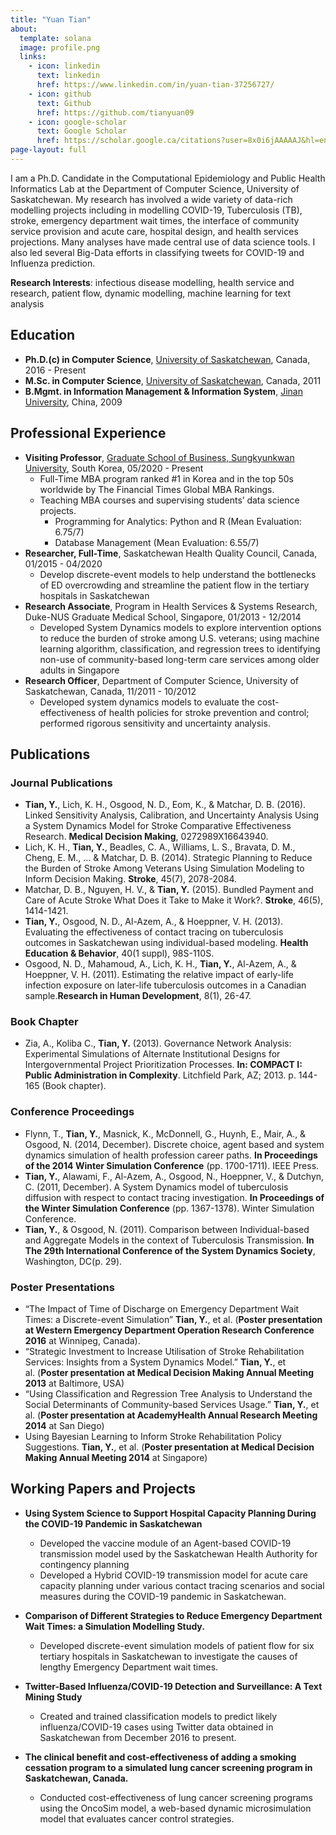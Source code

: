 ```yaml
---
title: "Yuan Tian"
about:
  template: solana
  image: profile.png
  links:
    - icon: linkedin
      text: linkedin
      href: https://www.linkedin.com/in/yuan-tian-37256727/
    - icon: github
      text: Github
      href: https://github.com/tianyuan09
    - icon: google-scholar
      text: Google Scholar
      href: https://scholar.google.ca/citations?user=8x0i6jAAAAAJ&hl=en
page-layout: full
---
```


 I am a Ph.D. Candidate in the Computational Epidemiology and Public Health Informatics Lab at the Department of Computer Science, University of Saskatchewan. My research has involved a wide variety of data-rich modelling projects including in modelling COVID-19, Tuberculosis (TB), stroke, emergency department wait times, the interface of community service provision and acute care, hospital design, and health services projections. Many analyses have made central use of data science tools. I also led several Big-Data efforts in classifying tweets for COVID-19 and Influenza prediction. 


**Research Interests**: infectious disease modelling, health service and research, patient flow, dynamic modelling, machine learning for text analysis

## Education

* **Ph.D.(c) in Computer Science**, [University of Saskatchewan](https://www.usask.ca/), Canada, 2016 - Present
* **M.Sc. in Computer Science**, [University of Saskatchewan](https://www.usask.ca/), Canada, 2011
* **B.Mgmt. in Information Management & Information System**, [Jinan University](https://english.jnu.edu.cn/), China, 2009


## Professional Experience

* **Visiting Professor**, [Graduate School of Business, Sungkyunkwan University](https://gsb.skku.edu/en/index.do), South Korea, 05/2020 - Present
    - Full-Time MBA program ranked #1 in Korea and in the top 50s worldwide by The Financial Times Global MBA Rankings.
    - Teaching MBA courses and supervising students' data science projects.
        - Programming for Analytics: Python and R (Mean Evaluation: 6.75/7)
        - Database Management (Mean Evaluation: 6.55/7)
 
* **Researcher, Full-Time**, Saskatchewan Health Quality Council, Canada, 01/2015 - 04/2020
    - Develop discrete-event models to help understand the bottlenecks of ED overcrowding and streamline the patient flow in the tertiary hospitals in Saskatchewan

* **Research Associate**, Program in Health Services & Systems Research, Duke-NUS Graduate Medical School, Singapore, 01/2013 - 12/2014
    - Developed System Dynamics models to explore intervention options to reduce the burden of stroke among U.S. veterans; using machine learning algorithm, classification, and regression trees to identifying non-use of community-based long-term care services among older adults in Singapore

* **Research Officer**, Department of Computer Science, University of Saskatchewan, Canada, 11/2011 - 10/2012
    - Developed system dynamics models to evaluate the cost-effectiveness of health policies for stroke prevention and control; performed rigorous sensitivity and uncertainty analysis.

## Publications 

### Journal Publications

* **​Tian, Y.**, Lich, K. H., Osgood, N. D., Eom, K., & Matchar, D. B. (2016). Linked Sensitivity Analysis, Calibration, and Uncertainty Analysis Using a System Dynamics Model for Stroke Comparative Effectiveness Research. **Medical Decision Making**, 0272989X16643940. 
* Lich, K. H., **Tian, Y.**, Beadles, C. A., Williams, L. S., Bravata, D. M., Cheng, E. M., ... & Matchar, D. B. (2014). Strategic Planning to Reduce the Burden of Stroke Among Veterans Using Simulation Modeling to Inform Decision Making. **Stroke**, 45(7), 2078-2084.
* Matchar, D. B., Nguyen, H. V., & **Tian, Y.** (2015). Bundled Payment and Care of Acute Stroke What Does it Take to Make it Work?. **Stroke**, 46(5), 1414-1421. 
* **Tian, Y.**, Osgood, N. D., Al-Azem, A., & Hoeppner, V. H. (2013). Evaluating the effectiveness of contact tracing on tuberculosis outcomes in Saskatchewan using individual-based modeling. **Health Education & Behavior**, 40(1 suppl), 98S-110S. 
* Osgood, N. D., Mahamoud, A., Lich, K. H., **Tian, Y.**, Al-Azem, A., & Hoeppner, V. H. (2011). Estimating the relative impact of early-life infection exposure on later-life tuberculosis outcomes in a Canadian sample.**Research in Human Development**, 8(1), 26-47. 


### Book Chapter
* Zia, A., Koliba C., **Tian, Y.** (2013). Governance Network Analysis: Experimental Simulations of Alternate Institutional Designs for Intergovernmental Project Prioritization Processes. **In: COMPACT I: Public Administration in Complexity**. Litchfield Park, AZ; 2013. p. 144-165 (Book chapter).


### Conference Proceedings

* Flynn, T., **Tian, Y.**, Masnick, K., McDonnell, G., Huynh, E., Mair, A., & Osgood, N. (2014, December). Discrete choice, agent based and system dynamics simulation of health profession career paths. **In Proceedings of the 2014 Winter Simulation Conference** (pp. 1700-1711). IEEE Press. 
* **Tian, Y.**, Alawami, F., Al-Azem, A., Osgood, N., Hoeppner, V., & Dutchyn, C. (2011, December). A System Dynamics model of tuberculosis diffusion with respect to contact tracing investigation. **In Proceedings of the Winter Simulation Conference** (pp. 1367-1378). Winter Simulation Conference. 
* **Tian, Y.**, & Osgood, N. (2011). Comparison between Individual-based and Aggregate Models in the context of Tuberculosis Transmission. **In The 29th International Conference of the System Dynamics Society**, Washington, DC(p. 29). 

### Poster Presentations

* "The Impact of Time of Discharge on Emergency Department Wait Times: a Discrete-event Simulation" **Tian, Y.**, et al. (**Poster presentation at Western Emergency Department Operation Research Conference 2016** at Winnipeg, Canada).
* "Strategic Investment to Increase Utilisation of Stroke Rehabilitation Services: Insights from a System Dynamics Model." **Tian, Y.**, et al. (**Poster presentation at Medical Decision Making Annual Meeting 2013** at Baltimore, USA)
* "Using Classification and Regression Tree Analysis to Understand the Social Determinants of Community-based Services Usage." **Tian, Y.**, et al. (**Poster presentation at AcademyHealth Annual Research Meeting 2014** at San Diego)
* Using Bayesian Learning to Inform Stroke Rehabilitation Policy Suggestions. **Tian, Y.**, et al. (**Poster presentation at Medical Decision Making Annual Meeting 2014** at Singapore)


## Working Papers and Projects

* **Using System Science to Support Hospital Capacity Planning During the COVID-19 Pandemic in Saskatchewan**

    - Developed the vaccine module of an Agent-based COVID-19 transmission model used by the Saskatchewan Health Authority for contingency planning
    - Developed a Hybrid COVID-19 transmission model for acute care capacity planning under various contact tracing scenarios and social measures during the COVID-19 pandemic in Saskatchewan. 

*  **Comparison of Different Strategies to Reduce Emergency Department Wait Times: a Simulation Modelling Study.**
    - Developed discrete-event simulation models of patient flow for six tertiary hospitals in Saskatchewan to investigate the causes of lengthy Emergency Department wait times.

*  **Twitter-Based Influenza/COVID-19 Detection and Surveillance: A Text Mining Study**
    - Created and trained classification models to predict likely influenza/COVID-19 cases using Twitter data obtained in Saskatchewan from December 2016 to present. 


* **The clinical benefit and cost-effectiveness of adding a smoking cessation program to a simulated lung cancer screening program in Saskatchewan, Canada.** 
    - Conducted cost-effectiveness of lung cancer screening programs using the OncoSim model, a web-based dynamic microsimulation model that evaluates cancer control strategies. 